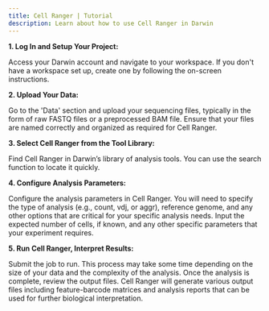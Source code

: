 ```yaml
---
title: Cell Ranger | Tutorial
description: Learn about how to use Cell Ranger in Darwin
---
```


**1. Log In and Setup Your Project:**

Access your Darwin account and navigate to your workspace. If you don't have a workspace set up, create one by following the on-screen instructions.

**2. Upload Your Data:**

Go to the 'Data' section and upload your sequencing files, typically in the form of raw FASTQ files or a preprocessed BAM file. Ensure that your files are named correctly and organized as required for Cell Ranger.

**3. Select Cell Ranger from the Tool Library:**

Find Cell Ranger in Darwin’s library of analysis tools. You can use the search function to locate it quickly.

**4. Configure Analysis Parameters:**

Configure the analysis parameters in Cell Ranger. You will need to specify the type of analysis (e.g., count, vdj, or aggr), reference genome, and any other options that are critical for your specific analysis needs.
Input the expected number of cells, if known, and any other specific parameters that your experiment requires.

**5. Run Cell Ranger, Interpret Results:**

Submit the job to run. This process may take some time depending on the size of your data and the complexity of the analysis.
Once the analysis is complete, review the output files. Cell Ranger will generate various output files including feature-barcode matrices and analysis reports that can be used for further biological interpretation.
